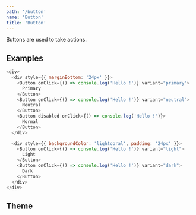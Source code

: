 ```yaml
---
path: '/button'
name: 'Button'
title: 'Button'
---
```


Buttons are used to take actions.

## Examples

```js
<div>
  <div style={{ marginBottom: '24px' }}>
    <Button onClick={() => console.log('Hello !')} variant="primary">
      Primary
    </Button>
    <Button onClick={() => console.log('Hello !')} variant="neutral">
      Neutral
    </Button>
    <Button disabled onClick={() => console.log('Hello !')}>
      Normal
    </Button>
  </div>

  <div style={{ backgroundColor: 'lightcoral', padding: '24px' }}>
    <Button onClick={() => console.log('Hello !')} variant="light">
      Light
    </Button>
    <Button onClick={() => console.log('Hello !')} variant="dark">
      Dark
    </Button>
  </div>
</div>
```

## Theme

<Theme name="components.button" />
